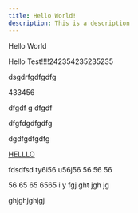 ```yaml
---
title: Hello World!
description: This is a description
---
```


Hello World

Hello Test!!!!242354235235235

dsgdrfgdfgdfg

433456

dfgdf
g
dfgdf



dfgfdgdfgdfg


dgdfgdfgdfg

[HELLLO](https://google.com)


fdsdfsd
ty6i56
u56j56
56
56
56

56
65
65
6565
i
y
fgj
ght
jgh
jg




ghjghjghjgj
